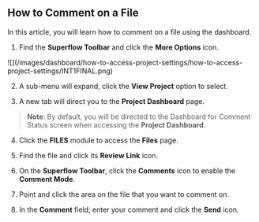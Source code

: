 ## How to Comment on a File

In this article, you will learn how to comment on a file using the dashboard.

1. Find the **Superflow Toolbar** and click the **More Options** icon.

<Frame>
![](/images/dashboard/how-to-access-project-settings/how-to-access-project-settings/INT1FINAL.png)
</Frame>

2. A sub-menu will expand, click the **View Project** option to select.

3. A new tab will direct you to the **Project Dashboard** page.

> **Note**: By default, you will be directed to the Dashboard for Comment Status screen when accessing the **Project Dashboard**.

4. Click the **FILES** module to access the **Files** page.



5. Find the file and click its **Review Link** icon.



6. On the **Superflow Toolbar**, click the **Comments** icon to enable the **Comment Mode**.




7. Point and click the area on the file that you want to comment on.

8. In the **Comment** field, enter your comment and click the **Send** icon.




